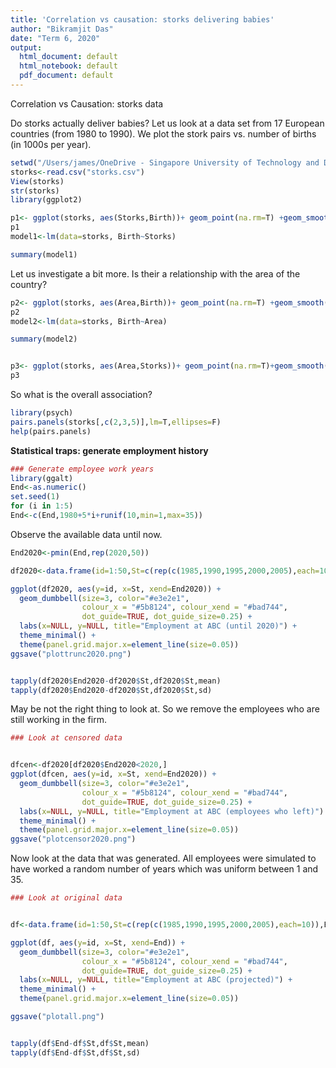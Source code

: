 ```yaml
---
title: 'Correlation vs causation: storks delivering babies'
author: "Bikramjit Das"
date: "Term 6, 2020"
output:
  html_document: default
  html_notebook: default
  pdf_document: default
---
```

Correlation vs Causation: storks data


Do storks actually deliver babies? Let us look at a data set from 17 European countries (from 1980 to 1990). We plot the stork pairs vs. number of births (in 1000s per year).
```r
setwd("/Users/james/OneDrive - Singapore University of Technology and Design/SUTD/Year 3/Term 6/40.016 - The Analytics Edge/Week 9/Lecture 15 - Ethics in Data Analytics")
storks<-read.csv("storks.csv")
View(storks)
str(storks)
library(ggplot2)

p1<- ggplot(storks, aes(Storks,Birth))+ geom_point(na.rm=T) +geom_smooth(method="lm",se=F,na.rm=T,fullrange=T)
p1
model1<-lm(data=storks, Birth~Storks)

summary(model1)
```

Let us investigate a bit more. Is their a relationship with the area of the country?

```r
p2<- ggplot(storks, aes(Area,Birth))+ geom_point(na.rm=T) +geom_smooth(method="lm",se=F,na.rm=T,fullrange=T)
p2
model2<-lm(data=storks, Birth~Area)

summary(model2)


p3<- ggplot(storks, aes(Area,Storks))+ geom_point(na.rm=T)+geom_smooth(method="lm",se=F,na.rm=T,fullrange=T)
p3
```

So what is the overall association?

```r
library(psych)
pairs.panels(storks[,c(2,3,5)],lm=T,ellipses=F)
help(pairs.panels)
```





**Statistical traps: generate employment history**


```r

### Generate employee work years
library(ggalt)
End<-as.numeric()
set.seed(1)
for (i in 1:5)
End<-c(End,1980+5*i+runif(10,min=1,max=35))
```

Observe the available data until now.


```r

End2020<-pmin(End,rep(2020,50))

df2020<-data.frame(id=1:50,St=c(rep(c(1985,1990,1995,2000,2005),each=10)),End2020)

ggplot(df2020, aes(y=id, x=St, xend=End2020)) +
  geom_dumbbell(size=3, color="#e3e2e1",
                colour_x = "#5b8124", colour_xend = "#bad744",
                dot_guide=TRUE, dot_guide_size=0.25) +
  labs(x=NULL, y=NULL, title="Employment at ABC (until 2020)") +
  theme_minimal() +
  theme(panel.grid.major.x=element_line(size=0.05)) 
ggsave("plottrunc2020.png")


tapply(df2020$End2020-df2020$St,df2020$St,mean)
tapply(df2020$End2020-df2020$St,df2020$St,sd)
```

May be not the right thing to look at. So we remove the employees who are still working in the firm.


```r
### Look at censored data


dfcen<-df2020[df2020$End2020<2020,]
ggplot(dfcen, aes(y=id, x=St, xend=End2020)) +
  geom_dumbbell(size=3, color="#e3e2e1",
                colour_x = "#5b8124", colour_xend = "#bad744",
                dot_guide=TRUE, dot_guide_size=0.25) +
  labs(x=NULL, y=NULL, title="Employment at ABC (employees who left)") +  
  theme_minimal() +
  theme(panel.grid.major.x=element_line(size=0.05))
ggsave("plotcensor2020.png")
```


Now look at the data that was generated. All employees were simulated to have worked a random number of years which was uniform between 1 and 35.

```r
### Look at original data


df<-data.frame(id=1:50,St=c(rep(c(1985,1990,1995,2000,2005),each=10)),End)

ggplot(df, aes(y=id, x=St, xend=End)) +
  geom_dumbbell(size=3, color="#e3e2e1",
                colour_x = "#5b8124", colour_xend = "#bad744",
                dot_guide=TRUE, dot_guide_size=0.25) +
  labs(x=NULL, y=NULL, title="Employment at ABC (projected)") +
  theme_minimal() +
  theme(panel.grid.major.x=element_line(size=0.05)) 

ggsave("plotall.png")


tapply(df$End-df$St,df$St,mean)
tapply(df$End-df$St,df$St,sd)
```

